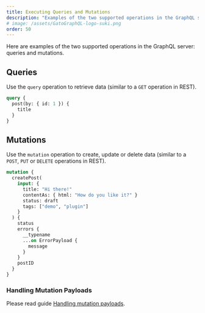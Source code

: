 ```yaml
---
title: Executing Queries and Mutations
description: "Examples of the two supported operations in the GraphQL server: queries and mutations."
# image: /assets/GatoGraphQL-logo-suki.png
order: 50
---
```


Here are examples of the two supported operations in the GraphQL server: queries and mutations.

## Queries

Use the `query` operation to retrieve data (similar to a `GET` operation in REST).

```graphql
query {
  post(by: { id: 1 }) {
    title
  }
}
```

## Mutations

Use the `mutation` operation to create, update or delete data (similar to a `POST`, `PUT` or `DELETE` operations in REST).

```graphql
mutation {
  createPost(
    input: {
      title: "Hi there!"
      contentAs: { html: "How do you like it?" }
      status: draft
      tags: ["demo", "plugin"]
    }
  ) {
    status
    errors {
      __typename
      ...on ErrorPayload {
        message
      }
    }
    postID
  }
}
```

### Handling Mutation Payloads

Please read guide [Handling mutation payloads](/guides/interact/handling-mutation-payloads).
